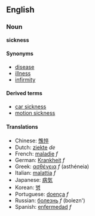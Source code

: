 ==English==
===Noun===
'''sickness'''

====Synonyms====
*[[disease]]
*[[illness]]
*[[infirmity]]

====Derived terms====
*[[car sickness]]
*[[motion sickness]]

====Translations====
*Chinese: [[憔悴]]
*Dutch: [[ziekte]] ''de''
*French: [[maladie]] ''f''
*German: [[Krankheit]] ''f''
*Greek: [[ασθένεια]] ''f'' (asthéneia)
*Italian: [[malattia]] ''f''
*Japanese: [[病気]]
*Korean: [[병]]
*Portuguese: [[doença]] ''f''
*Russian: [[болезнь]] ''f'' (bolezn')
*Spanish: [[enfermedad]] ''f''